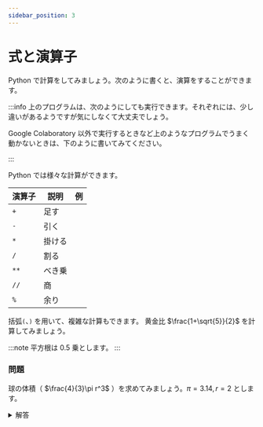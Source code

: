 ```yaml
---
sidebar_position: 3
---
```



# 式と演算子

Python で計算をしてみましょう。次のように書くと、演算をすることができます。

<ViewSource path="_samples/sum.ipynb" />

:::info
上のプログラムは、次のようにしても実行できます。それぞれには、少し違いがあるようですが気にしなくて大丈夫でしょう。

Google Colaboratory 以外で実行するときなど上のようなプログラムでうまく動かないときは、下のように書いてみてください。

<ViewSource path="_samples/sum2.ipynb" />
:::

Python では様々な計算ができます。

| 演算子 | 説明   | 例                                             |
| ------ | ------ | ---------------------------------------------- |
| `+`    | 足す   | <ViewSource path="_samples/sum.ipynb" />       |
| `-`    | 引く   | <ViewSource path="_samples/sub.ipynb" />       |
| `*`    | 掛ける | <ViewSource path="_samples/multi.ipynb" />     |
| `/`    | 割る   | <ViewSource path="_samples/div.ipynb" />       |
| `**`   | べき乗 | <ViewSource path="_samples/exp.ipynb" />       |
| `//`   | 商     | <ViewSource path="_samples/quotient.ipynb" />  |
| `%`    | 余り   | <ViewSource path="_samples/remainder.ipynb" /> |

括弧`(`、`)` を用いて、複雑な計算もできます。
黄金比 $\frac{1+\sqrt{5}}{2}$ を計算してみましょう。

<ViewSource path="_samples/golden-ratio.ipynb" />

:::note
平方根は 0.5 乗とします。
:::

### 問題

球の体積（ $\frac{4}{3}\pi r^3$ ）を求めてみましょう。$\pi=3.14, r=2$ とします。

<details>
  <summary>解答</summary>
  <ViewSource path="_samples/cube.ipynb" />
</details>

